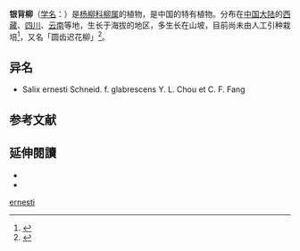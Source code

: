 {{Speciesbox
| name = 银背柳
| status = 
| status_system = 
| image =
| genus = Salix
| species = ernesti
| authority = {{tsl|de|Camillo Karl Schneider|卡米洛·卡爾·施奈德|Schneid.}}
| subdivision_ranks =[[变型|变型]]
| subdivision =
* 银背柳 ''S. e.'' f. ''ernesti''
}}

'''银背柳'''（[[学名|学名]]：{{lang|la|''Salix ernesti''}}）是[[杨柳科|杨柳科]][[柳属|柳属]]的植物，是中国的特有植物。分布在[[中国大陆|中国大陆]]的[[西藏|西藏]]、[[四川|四川]]、[[云南|云南]]等地，生长于海拔{{convert|2,700|至|3,500|m}}的地区，多生长在山坡，目前尚未由人工引种栽培<ref>{{cite web| url =http://www.bioinfo.cn/db05/KmzwSpecies.php?action=view&id=20465| title =银背柳（原变型）| work =《中国高等植物数据库全库》| publisher =中国科学院微生物研究所| author =昆明植物研究所| accessdate =2009-02-25| deadurl =yes| archiveurl =https://web.archive.org/web/20160305054031/http://www.bioinfo.cn/db05/KmzwSpecies.php?action=view&id=20465| archivedate =2016-03-05}}</ref>，又名「圆齿迟花柳」<ref>{{cite web | url=http://db.kib.ac.cn/CNFlora/SearchResult.aspx?CPNI=CPNI-082-18290 | title=圆齿迟花柳 Salix ernesti Schneid. | publisher=中国植物物种信息数据库 | accessdate=2013-01-15 | archive-url=https://web.archive.org/web/20160416063410/http://db.kib.ac.cn/CNFlora/SearchResult.aspx?CPNI=CPNI-082-18290 | archive-date=2016-04-16 | dead-url=yes }}</ref>。

== 异名 ==
* Salix ernesti Schneid. f. glabrescens Y. L. Chou et C. F. Fang

== 参考文献 ==
{{reflist}}

==延伸閱讀==
{{Portal|生物學}}
*{{wikispecies-inline|Salix ernesti}}
*{{commonscat-inline|Salix ernesti}}
{{Taxonbar|from=Q10926727}}

[[Category:柳属|ernesti]]


{{植物小作品}}